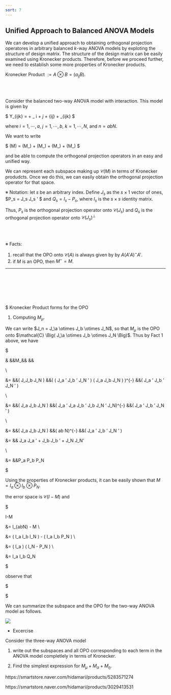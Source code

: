 ```yaml
---
sort: 7
---
```





## Unified Approach to Balanced ANOVA Models

We can develop a unified approach to obtaining orthogonal projection operatores in arbitrary balanced $k$-way ANOVA models by exploting the structure of design matrix. The structure of the design matrix can be easily examined using Kronecker products. Therefore, before we proceed further, we need to establish some more properties of Kronecker products.

Kronecker Product $:= A \otimes B = (a_{ij}B)$.

<br/>
<br/>

Consider the balanced two-way ANOVA model with interaction. This model is given by

$
Y_{ijk} = \mu + \alpha_ i + \eta_j + \gamma_{ij} + \epsilon_{ijk}
$

where $i=1, \cdots, a$, $j=1, \cdots, b$, $k=1, \cdots, N$, and $n=abN$.

We want to write 

$
\mathcal{C}(M) = \mathcal{C}(M_\mu) + \mathcal{C}(M_\alpha) + \mathcal{C}(M_\eta) + \mathcal{C}(M_\gamma)
$

and be able to compute the orthogonal projection operators in an easy and unified way.

We can represent each subspace making up $\mathcal{C}(M)$ in terms of Kronecker produdcts. Once we do this, we can easily obtain the orthogonal projection operator for that space.

※ Notation: let $s$ be an arbitrary index. Define $J_s$ as the $s \times 1$ vector of ones, $P_s = \dfrac{1}{s} J_s J_s ' $ and $Q_s = I_s - P_s$, where $I_s$ is the $s \times s$ identity matrix. 

Thus, $P_s$ is the orthogonal projection operator onto $\mathcal{C}(J_s)$ and $Q_s$ is the orthogonal projection operator onto $\mathcal{C}(J_s)^\perp$


<br/>
<br/>

※ Facts:

1. recall that the OPO onto $\mathcal{C}(A)$ is always given by by $A(A'A)^{-}A'$.
2. if $M$ is an OPO, then $M^{-} = M$.

----

<br/>
<br/>
<br/>
<br/>
<br/>

$ Kronecker Product forms for the OPO

1. Computing $M_\mu$.

We can write $J_n = J_\a \otimes J_b \otimes J_N$, so that $M_\mu$ is the OPO onto $\mathcal{C} \Big( J_\a \otimes J_b \otimes J_N \Big)$. Thus by Fact 1 above, we have

$

& &&M_\mu && &&

\\

&=
&&( J_\a \otimes J_b \otimes J_N )
&&\Big( ( J_a ' \otimes J_b ' \otimes J_N ' ) ( J_a \otimes J_b \otimes J_N ) \Big)^{-}
&&( J_a ' \otimes J_b ' \otimes J_N ' )

\\

&=
&&( J_a \otimes J_b \otimes J_N )
&&( J_a ' J_a \otimes J_b ' J_b \otimes J_N ' J_N)^{-}
&&( J_a ' \otimes J_b ' \otimes J_N ' )

\\

&=
&&( J_a \otimes J_b \otimes J_N ) 
&&( ab N)^{-} 
&&( J_a ' \otimes J_b ' \otimes J_N ' )

&=
&&\dfrac{1}{a} J_a J_a ' + \dfrac{1}{b} J_b J_b ' + \dfrac{1}{N} J_N J_N'

\\

&= 
&&P_a \otimes P_b \otimes P_N



$



Using the properties of Kronecker products, it can be easily shown that $M = I_a \otimes I_b \otimes P_N$.

the error space is $\mathcal{C}(I-M)$ and

$

I-M

&= I_{abN} - M \\

&= ( I_a \otimes I_b \otimes I_N ) - ( I_a \otimes I_b \otimes P_N ) \\

&= ( I_a \otimes  ) \otimes ( I_N - P_N ) \\

&= I_a \otimes I_b \otimes Q_N

$

observe that

$

\begin{align}

M + I - M &= ( I_a \otimes I_b \otimes P_N ) + (I_a \otimes I_b \otimes Q_N) \\

&= ( I_a \otimes I_b) \otimes(P_N + Q_N) \\

&= ( I_a \otimes I_b) \otimes (I_N) \\

&= I_a \otimes I_b \otimes I_N \\

&= I_n

\end{align}

$

We can summarize the subspace and the OPO for the two-way ANOVA model as follows.

<img src = "8-1.png">

- Excercise

Consider the three-way ANOVA model




1. write out the subspaces and all OPO corresponding to each term in the ANOVA model completlely in terms of Kronecker.

2. Find the simplest expression for $M_\mu + M_\alpha + M_\eta$. 





https://smartstore.naver.com/hidamari/products/5283571274

https://smartstore.naver.com/hidamari/products/3029413531






































































































